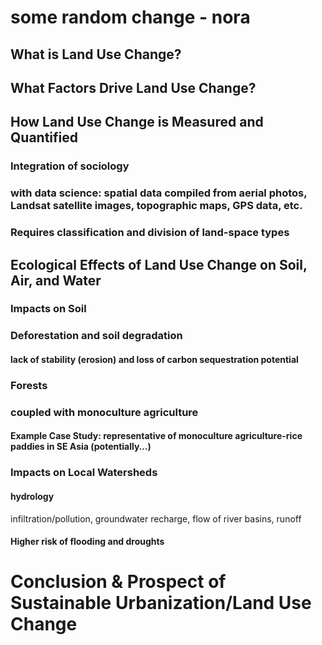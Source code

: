 # some random change - nora

## What is Land Use Change?

## What Factors Drive Land Use Change?

## How Land Use Change is Measured and Quantified

### Integration of sociology

### with data science: spatial data compiled from aerial photos, Landsat satellite images, topographic maps, GPS data, etc.

### Requires classification and division of land-space types

## Ecological Effects of Land Use Change on Soil, Air, and Water

### Impacts on Soil

### Deforestation and soil degradation

#### lack of stability (erosion) and loss of carbon sequestration potential

### Forests


### coupled with monoculture agriculture

#### Example Case Study: representative of monoculture agriculture-rice paddies in SE Asia (potentially…)


### Impacts on Local Watersheds

#### hydrology 

infiltration/pollution, groundwater recharge, flow of river basins, runoff

#### Higher risk of flooding and droughts

# Conclusion & Prospect of Sustainable Urbanization/Land Use Change
